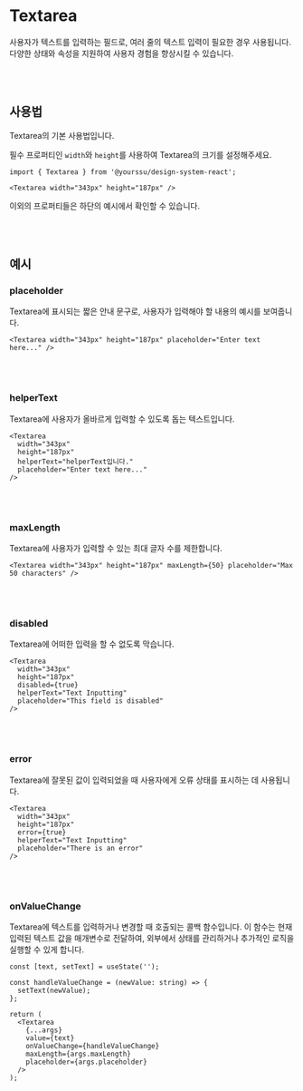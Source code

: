 
<Meta of={TextareaStories} />

# Textarea

사용자가 텍스트를 입력하는 필드로, 여러 줄의 텍스트 입력이 필요한 경우 사용됩니다. 다양한 상태와 속성을 지원하여 사용자 경험을 향상시킬 수 있습니다.

<Canvas of={TextareaStories.Default} />
<Controls />

<br />
<br />

## 사용법

Textarea의 기본 사용법입니다.

필수 프로퍼티인 `width`와 `height`를 사용하여 Textarea의 크기를 설정해주세요.

```tsx
import { Textarea } from '@yourssu/design-system-react';
```

```tsx
<Textarea width="343px" height="187px" />
```

이외의 프로퍼티들은 하단의 예시에서 확인할 수 있습니다.

<br />
<br />

## 예시

### placeholder

Textarea에 표시되는 짧은 안내 문구로, 사용자가 입력해야 할 내용의 예시를 보여줍니다.

```tsx
<Textarea width="343px" height="187px" placeholder="Enter text here..." />
```

<Canvas of={TextareaStories.Placeholder} withSource="none" />

<br />
<br />

### helperText

Textarea에 사용자가 올바르게 입력할 수 있도록 돕는 텍스트입니다.

```tsx
<Textarea
  width="343px"
  height="187px"
  helperText="helperText입니다."
  placeholder="Enter text here..."
/>
```

<Canvas of={TextareaStories.HelperText} withSource="none" />

<br />
<br />

### maxLength

Textarea에 사용자가 입력할 수 있는 최대 글자 수를 제한합니다.

```tsx
<Textarea width="343px" height="187px" maxLength={50} placeholder="Max 50 characters" />
```

<Canvas of={TextareaStories.MaxLength} withSource="none" />

<br />
<br />

### disabled

Textarea에 어떠한 입력을 할 수 없도록 막습니다.

```tsx
<Textarea
  width="343px"
  height="187px"
  disabled={true}
  helperText="Text Inputting"
  placeholder="This field is disabled"
/>
```

<Canvas of={TextareaStories.Disabled} withSource="none" />

<br />
<br />

### error

Textarea에 잘못된 값이 입력되었을 때 사용자에게 오류 상태를 표시하는 데 사용됩니다.

```tsx
<Textarea
  width="343px"
  height="187px"
  error={true}
  helperText="Text Inputting"
  placeholder="There is an error"
/>
```

<Canvas of={TextareaStories.Error} withSource="none" />

<br />
<br />

### onValueChange

Textarea에 텍스트를 입력하거나 변경할 때 호출되는 콜백 함수입니다. 이 함수는 현재 입력된 텍스트 값을 매개변수로 전달하여, 외부에서 상태를 관리하거나 추가적인 로직을 실행할 수 있게 합니다.

```tsx
const [text, setText] = useState('');

const handleValueChange = (newValue: string) => {
  setText(newValue);
};

return (
  <Textarea
    {...args}
    value={text}
    onValueChange={handleValueChange}
    maxLength={args.maxLength}
    placeholder={args.placeholder}
  />
);
```

<Canvas of={TextareaStories.OnValueChange} withSource="none" />

<br />
<br />
